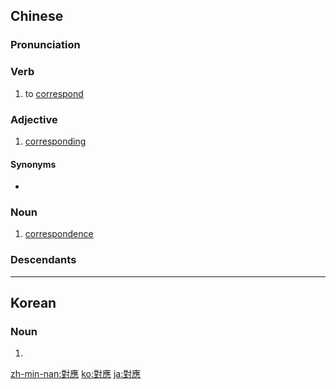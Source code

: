 {{also|対応|对应}}
==Chinese==
{{zh-forms|s=对应}}

===Pronunciation===
{{zh-pron
|m=duìyìng
|c=deoi3 jing3
|mn=tùi-èng
|cat=v,a,n
}}

===Verb===
{{zh-verb}}

# to [[correspond]]
#: {{zh-x|中文 沒有 對應 這個 詞 的 表達。|Chinese does not have a '''corresponding''' term for this word.}}

===Adjective===
{{zh-adj}}

# [[corresponding]]

====Synonyms====
* {{zh-l|相應}}

===Noun===
{{zh-noun}}

# [[correspondence]]

===Descendants===
{{CJKV||j=対応|たいおう|대응|đối ứng}}

{{zh-cat|Advanced}}

----

==Korean==
{{ko-hanjatab}}

===Noun===
{{ko-noun|hj|hangeul=대응}}

# {{hanja form of|대응|[[correspondence]]}}

[[zh-min-nan:對應]]
[[ko:對應]]
[[ja:對應]]